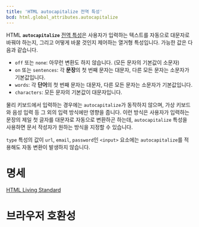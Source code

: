 ```yaml
---
title: 'HTML autocapitalize 전역 특성'
bcd: html.global_attributes.autocapitalize
---
```


HTML **`autocapitalize`** [전역 특성](.)은 사용자가 입력하는 텍스트를 자동으로 대문자로 바꿔야 하는지, 그리고 어떻게 바꿀 것인지 제어하는 열거형 특성입니다. 가능한 값은 다음과 같습니다.

- `off` 또는 `none`: 아무런 변환도 하지 않습니다. (모든 문자의 기본값이 소문자)
- `on` 또는 `sentences`: 각 **문장**의 첫 번째 문자는 대문자, 다른 모든 문자는 소문자가 기본값입니다.
- `words`: 각 **단어**의 첫 번째 문자는 대문자, 다른 모든 문자는 소문자가 기본값입니다.
- `characters`: 모든 문자의 기본값이 대문자입니다.

물리 키보드에서 입력하는 경우에는 `autocapitalize`가 동작하지 않으며, 가상 키보드와 음성 입력 등 그 외의 입력 방식에만 영향을 줍니다. 이런 방식은 사용자가 입력하는 문장의 제일 첫 글자를 대문자로 자동으로 변환하곤 하는데, `autocapitalize` 특성을 사용하면 문서 작성자가 원하는 방식을 지정할 수 있습니다.

`type` 특성의 값이 `url`, `email`, `password`인 `<input>` 요소에는 `autocapitalize`를 적용해도 자동 변환이 발생하지 않습니다.

# 명세

[HTML Living Standard](https://html.spec.whatwg.org/multipage/interaction.html#attr-autocapitalize)

# 브라우저 호환성

<BrowserCompat data={props.bcd} />
